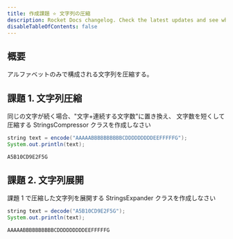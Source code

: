 ```yaml
---
title: 作成課題 ⭐ 文字列の圧縮
description: Rocket Docs changelog. Check the latest updates and see what's new.
disableTableOfContents: false
---
```


## 概要

アルファベットのみで構成される文字列を圧縮する。

## 課題 1. 文字列圧縮

同じの文字が続く場合、"文字+連続する文字数"に置き換え、
文字数を短くして圧縮する StringsCompressor クラスを作成しなさい

```java title=src/StringsCompressor.java（一部抜粋）
string text = encode("AAAAABBBBBBBBBBCDDDDDDDDDEEFFFFFG");
System.out.println(text);
```

```txt title=StringsCompressor.javaの実行結果
A5B10CD9E2F5G
```

## 課題 2. 文字列展開

課題 1 で圧縮した文字列を展開する StringsExpander クラスを作成しなさい

```java title=src/StringsExpander.java（一部抜粋）
string text = decode("A5B10CD9E2F5G");
System.out.println(text);
```

```txt title=StringsExpander.javaの実行結果
AAAAABBBBBBBBBBCDDDDDDDDDEEFFFFFG
```
